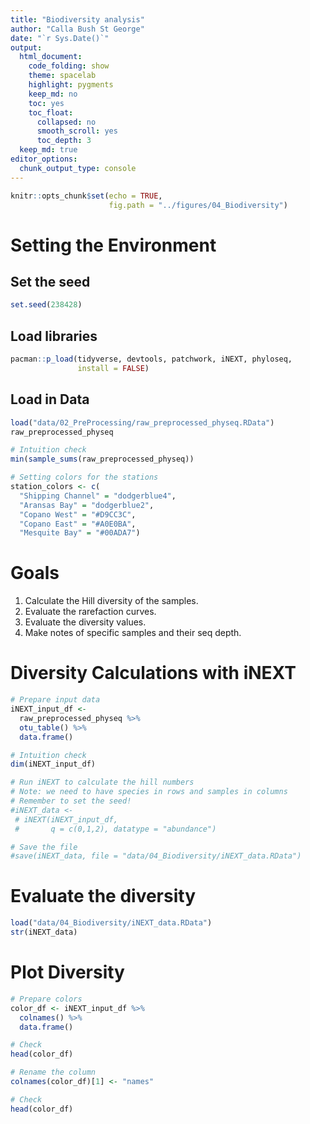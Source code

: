 ```yaml
---
title: "Biodiversity analysis"
author: "Calla Bush St George"
date: "`r Sys.Date()`"
output:
  html_document: 
    code_folding: show
    theme: spacelab
    highlight: pygments
    keep_md: no
    toc: yes
    toc_float:
      collapsed: no
      smooth_scroll: yes
      toc_depth: 3
  keep_md: true  
editor_options: 
  chunk_output_type: console
---
```


```r
knitr::opts_chunk$set(echo = TRUE,
                      fig.path = "../figures/04_Biodiversity")
```

# Setting the Environment

## Set the seed
```r
set.seed(238428)
```


## Load libraries
```r
pacman::p_load(tidyverse, devtools, patchwork, iNEXT, phyloseq,
               install = FALSE)
```

## Load in Data
```r
load("data/02_PreProcessing/raw_preprocessed_physeq.RData")
raw_preprocessed_physeq

# Intuition check
min(sample_sums(raw_preprocessed_physeq))

# Setting colors for the stations
station_colors <- c(
  "Shipping Channel" = "dodgerblue4",
  "Aransas Bay" = "dodgerblue2",
  "Copano West" = "#D9CC3C",
  "Copano East" = "#A0E0BA",
  "Mesquite Bay" = "#00ADA7")
```


# Goals

1. Calculate the Hill diversity of the samples.
2. Evaluate the rarefaction curves.
3. Evaluate the diversity values.
4. Make notes of specific samples and their seq depth. 

# Diversity Calculations with iNEXT
```r
# Prepare input data
iNEXT_input_df <-
  raw_preprocessed_physeq %>%
  otu_table() %>%
  data.frame()

# Intuition check
dim(iNEXT_input_df)

# Run iNEXT to calculate the hill numbers
# Note: we need to have species in rows and samples in columns
# Remember to set the seed!
#iNEXT_data <-
 # iNEXT(iNEXT_input_df,
 #       q = c(0,1,2), datatype = "abundance")

# Save the file
#save(iNEXT_data, file = "data/04_Biodiversity/iNEXT_data.RData")
```

# Evaluate the diversity
```r
load("data/04_Biodiversity/iNEXT_data.RData")
str(iNEXT_data)
```

# Plot Diversity
```r
# Prepare colors
color_df <- iNEXT_input_df %>%
  colnames() %>%
  data.frame()

# Check
head(color_df)

# Rename the column
colnames(color_df)[1] <- "names"

# Check
head(color_df)
```



